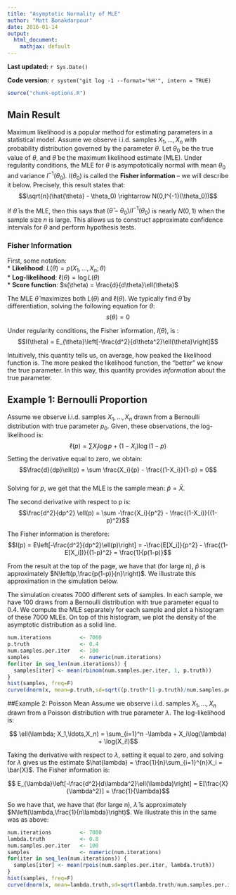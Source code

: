 ```yaml
---
title: "Asymptotic Normality of MLE"
author: "Matt Bonakdarpour"
date: 2016-01-14
output: 
  html_document:
    mathjax: default
---
```


**Last updated:** `r Sys.Date()`

**Code version:** `r system("git log -1 --format='%H'", intern = TRUE)`

```r
source("chunk-options.R")
```

## Main Result
Maximum likelihood is a popular method for estimating parameters in a statistical model. Assume we observe i.i.d. samples $X_1,\ldots,X_n$ with probability distribution governed by the parameter $\theta$. Let $\theta_0$ be the true value of $\theta$, and $\hat{\theta}$ be the maximum likelihood estimate (MLE). Under regularity conditions, the MLE for $\theta$ is asympototically normal with mean $\theta_0$ and variance $I^{-1}(\theta_0)$. $I(\theta_0)$ is called the **Fisher information** -- we will describe it below. Precisely, this result states that:
$$\sqrt{n}(\hat{\theta} - \theta_0) \rightarrow N(0,I^{-1}(\theta_0))$$

If $\hat{\theta}$ is the MLE, then this says that $(\hat{\theta} - \theta_0)/I^{-1}(\theta_0)$ is nearly $N(0,1)$ when the sample size $n$ is large. This allows us to construct approximate confidence intervals for $\theta$ and perform hypothesis tests. 

### Fisher Information
First, some notation:  
* **Likelihood**: $L(\theta) = p(X_1,\ldots,X_n;\theta)$  
* **Log-likelihood**: $\ell(\theta) = \log{L(\theta)}$  
* **Score function**: $s(\theta) = \frac{d}{d\theta}\ell(\theta)$

The MLE $\hat{\theta}$ maximizes both $L(\theta)$ and $\ell(\theta)$. We typically find $\hat{\theta}$ by differentiation, solving the following equation for $\theta$:  
$$s(\theta) = 0$$  

Under regularity conditions, the Fisher information, $I(\theta)$, is :
$$I(\theta) = E_{\theta}\left[-\frac{d^2}{d\theta^2}\ell(\theta)\right]$$

Intuitively, this quantity tells us, on average, how peaked the likelihood function is. The more peaked the likelihood function, the "better" we know the true parameter. In this way, this quantity provides *information* about the true parameter. 

## Example 1: Bernoulli Proportion
Assume we observe i.i.d. samples $X_1,\ldots,X_n$ drawn from a Bernoulli distribution with true parameter $p_0$. Given, these observations, the log-likelihood is:
$$\ell(p) = \sum X_i\log{p} + (1-X_i)\log(1-p)$$
Setting the derivative equal to zero, we obtain:  
$$\frac{d}{dp}\ell(p) = \sum \frac{X_i}{p} - \frac{(1-X_i)}{1-p} = 0$$  
Solving for $p$, we get that the MLE is the sample mean: $\hat{p} = \bar{X}$.

The second derivative with respect to p is:  
$$\frac{d^2}{dp^2} \ell(p) = \sum -\frac{X_i}{p^2} - \frac{(1-X_i)}{(1-p)^2}$$

The Fisher information is therefore:
$$I(p) = E\left[-\frac{d^2}{dp^2}\ell(p)\right] = -\frac{E[X_i]}{p^2} - \frac{(1-E[X_i])}{(1-p)^2} = \frac{1}{p(1-p)}$$

From the result at the top of the page, we have that (for large n), $\hat{p}$ is approximately $N\left(p,\frac{p(1-p)}{n}\right)$. We illustrate this approximation in the simulation below. 

The simulation creates 7000 different sets of samples. In each sample, we have 100 draws from a Bernoulli distribution with true parameter equal to 0.4. We compute the MLE separately for each sample and plot a histogram of these 7000 MLEs. On top of this histogram, we plot the density of the asymptotic distribution as a solid line. 

```r
num.iterations         <- 7000
p.truth                <- 0.4
num.samples.per.iter   <- 100
samples                <- numeric(num.iterations)
for(iter in seq_len(num.iterations)) {
  samples[iter] <- mean(rbinom(num.samples.per.iter, 1, p.truth))
}
hist(samples, freq=F)
curve(dnorm(x, mean=p.truth,sd=sqrt((p.truth*(1-p.truth)/num.samples.per.iter) )), .25, .55, lwd=2, xlab = "", ylab = "", add = T)
```

##Example 2: Poisson Mean 
Assume we observe i.i.d. samples $X_1,\ldots,X_n$ drawn from a Poisson distribution with true parameter $\lambda$. The log-likelihood is: 

$$ \ell(\lambda; X_1,\ldots,X_n) = \sum_{i=1}^n -\lambda + X_i\log(\lambda) + \log(X_i!)$$

Taking the derivative with respect to $\lambda$, setting it equal to zero, and solving for $\lambda$ gives us the estimate $\hat{lambda} = \frac{1}{n}\sum_{i=1}^{n}X_i = \bar{X}$. The Fisher information is: 

$$ E_{\lambda}\left[-\frac{d^2}{d\lambda^2}\ell(\lambda)\right] = E[\frac{X}{\lambda^2}] = \frac{1}{\lambda}$$

So we have that, we have that (for large n), $\hat{\lambda}$ is approximately $N\left(\lambda,\frac{1}{n\lambda}\right)$. We illustrate this in the same was as above:

```r
num.iterations         <- 7000
lambda.truth           <- 0.8
num.samples.per.iter   <- 100
samples                <- numeric(num.iterations)
for(iter in seq_len(num.iterations)) {
  samples[iter] <- mean(rpois(num.samples.per.iter, lambda.truth))
}
hist(samples, freq=F)
curve(dnorm(x, mean=lambda.truth,sd=sqrt(lambda.truth/num.samples.per.iter) ), 0.4, 1.2, lwd=2, xlab = "", ylab = "", add = T)
```

```r
```
